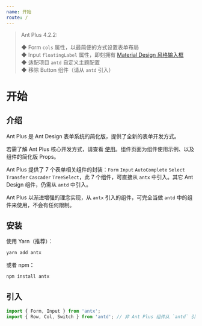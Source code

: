 ```yaml
---
name: 开始
route: /
---
```


> Ant Plus 4.2.2:
>
> ◆ Form `cols` 属性，以最简便的方式设置表单布局  
> ◆ Input `floatingLabel` 属性，即刻拥有 <a href="https://material.io/components/text-fields" target="_blank">Material Design 风格输入框</a>  
> ◆ 适配项目 `antd` 自定义主题配置  
> ◆ 移除 Button 组件（请从 `antd` 引入）

# 开始

## 介绍

Ant Plus 是 Ant Design 表单系统的简化版，提供了全新的表单开发方式。

若需了解 Ant Plus 核心开发方式，请查看 [使用](https://nanxiaobei.github.io/ant-plus/usage)。组件页面为组件使用示例、以及组件的简化版 Props。

Ant Plus 提供了 7 个表单相关组件的封装：`Form` `Input` `AutoComplete` `Select` `Transfer` `Cascader` `TreeSelect`，此 7 个组件，可直接从 `antx` 中引入。其它 Ant Design 组件，仍需从 `antd` 中引入。

Ant Plus 以渐进增强的理念实现，从 `antx` 引入的组件，可完全当做 `antd` 中的组件来使用，不会有任何限制。

## 安装

使用 Yarn（推荐）：

```sh
yarn add antx
```

或者 npm：

```sh
npm install antx
```

## 引入

```js
import { Form, Input } from 'antx';
import { Row, Col, Switch } from 'antd'; // 非 Ant Plus 组件从 `antd` 引入
```
